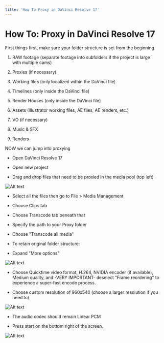 ```yaml
---
title: 'How To Proxy in DaVinci Resolve 17'
---
```


# How To: Proxy in DaVinci Resolve 17


First things first, make sure your folder structure is set from the beginning.

1.  RAW footage (separate footage into subfolders if the project is large with multiple cams)

2.  Proxies (if necessary)

3.  Working files (only localized within the DaVinci file)

4.  Timelines (only inside the DaVinci file)

5.  Render Houses (only inside the DaVinci file)

6.  Assets (Illustrator working files, AE files, AE renders, etc.)

7.  VO (if necessary)

8.  Music & SFX

9.  Renders

NOW we can jump into proxying

-   Open DaVinci Resolve 17

-   Open new project

-   Drag and drop files that need to be proxied in the media pool (top left)

![Alt text](/img/Proxy-Step-1.png)

-   Select all the files then go to File > Media Management

-   Choose Clips tab

-   Choose Transcode tab beneath that

-   Specify the path to your Proxy folder

-   Choose "Transcode all media"

-   To retain original folder structure:

-   Expand "More options"

![Alt text](/img/Proxy-Step-2.png)

-   Choose Quicktime video format, H.264, NVIDIA encoder (if available), Medium quality, and -VERY IMPORTANT- deselect "Frame reordering" to experience a super-fast encode process.

-   Choose custom resolution of 960x540 (choose a larger resolution if you need to)

![Alt text](/img/Proxy-Step-3.png)

-   The audio codec should remain Linear PCM

-   Press start on the bottom right of the screen.

![Alt text](/img/Proxy-Step-4.png)
